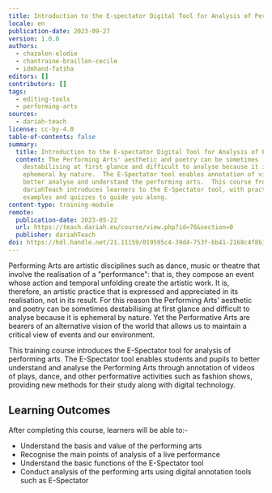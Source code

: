 ```yaml
---
title: Introduction to the E-spectator Digital Tool for Analysis of Performing Arts
locale: en
publication-date: 2023-09-27
version: 1.0.0
authors:
  - chazalon-elodie
  - chantraine-braillon-cecile
  - idmhand-fatiha
editors: []
contributors: []
tags:
  - editing-tools
  - performing-arts
sources:
  - dariah-teach
license: cc-by-4.0
table-of-contents: false
summary:
  title: Introduction to the E-spectator Digital Tool for Analysis of Performing Arts
  content: The Performing Arts' aesthetic and poetry can be sometimes
    destabilising at first glance and difficult to analyse because it is
    ephemeral by nature.  The E-Spectator tool enables annotation of videos to
    better analyse and understand the performing arts.  This course from
    dariahTeach introduces learners to the E-Spectator tool, with practical
    examples and quizzes to guide you along.
content-type: training-module
remote:
  publication-date: 2023-05-22
  url: https://teach.dariah.eu/course/view.php?id=76&section=0
  publisher: dariahTeach
doi: https://hdl.handle.net/21.11159/019595c4-39d4-753f-bb41-2168c4f8b188
---
```

Performing Arts are artistic disciplines such as dance, music or theatre that involve the realisation of a "performance": that is, they compose an event whose action and temporal unfolding create the artistic work. It is, therefore, an artistic practice that is expressed and appreciated in its realisation, not in its result.  For this reason t﻿he Performing Arts' aesthetic and poetry can be sometimes destabilising at first glance and difficult to analyse because it is ephemeral by nature. Yet the Performative Arts are bearers of an alternative vision of the world that allows us to maintain a critical view of events and our environment.

This training course introduces the E-Spectator tool for analysis of performing arts.  The E-Spectator tool enables students and pupils to better understand and analyse the Performing Arts through annotation of videos of plays, dance, and other performative activities such as fashion shows, providing new methods for their study along with digital technology.

## L﻿earning Outcomes

A﻿fter completing this course, learners will be able to:-

* U﻿nderstand the basis and value of the performing arts
* R﻿ecognise the main points of analysis of a live performance
* U﻿nderstand the basic functions of the E-Spectator tool
* C﻿onduct analysis of the performing arts using digital annotation tools such as E-Spectator

<ExternalResource title="Interested in learning more?" subtitle="Check out &#x22;Introduction to the E-Spectator digital tool&#x22;" url="https://teach.dariah.eu/course/view.php?id=76&section=0" />
